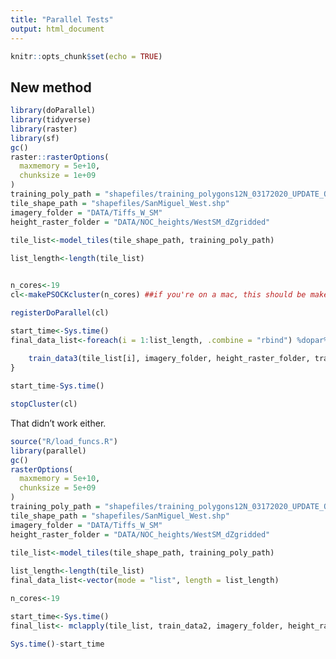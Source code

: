 ```yaml
---
title: "Parallel Tests"
output: html_document
---
```


```r
knitr::opts_chunk$set(echo = TRUE)
```

## New method 
```r
library(doParallel)
library(tidyverse)
library(raster)
library(sf)
gc()
raster::rasterOptions(
  maxmemory = 5e+10,
  chunksize = 1e+09
)
training_poly_path = "shapefiles/training_polygons12N_03172020_UPDATE_OTHER_VEG.shp" 
tile_shape_path = "shapefiles/SanMiguel_West.shp"
imagery_folder = "DATA/Tiffs_W_SM"
height_raster_folder = "DATA/NOC_heights/WestSM_dZgridded"

tile_list<-model_tiles(tile_shape_path, training_poly_path)
  
list_length<-length(tile_list)


n_cores<-19
cl<-makePSOCKcluster(n_cores) ##if you're on a mac, this should be makeCluster()

registerDoParallel(cl)

start_time<-Sys.time()
final_data_list<-foreach(i = 1:list_length, .combine = "rbind") %dopar% {
  
    train_data3(tile_list[i], imagery_folder, height_raster_folder, training_poly_path)
}

start_time-Sys.time()

stopCluster(cl)

```
That didn't work either. 
```r
source("R/load_funcs.R")
library(parallel)
gc()
rasterOptions(
  maxmemory = 5e+10,
  chunksize = 5e+09
)
training_poly_path = "shapefiles/training_polygons12N_03172020_UPDATE_OTHER_VEG.shp" 
tile_shape_path = "shapefiles/SanMiguel_West.shp"
imagery_folder = "DATA/Tiffs_W_SM"
height_raster_folder = "DATA/NOC_heights/WestSM_dZgridded"

tile_list<-model_tiles(tile_shape_path, training_poly_path)
  
list_length<-length(tile_list)
final_data_list<-vector(mode = "list", length = list_length)

n_cores<-19

start_time<-Sys.time()
final_list<- mclapply(tile_list, train_data2, imagery_folder, height_raster_folder, training_poly_path, mc.cores = n_cores)

Sys.time()-start_time
```
